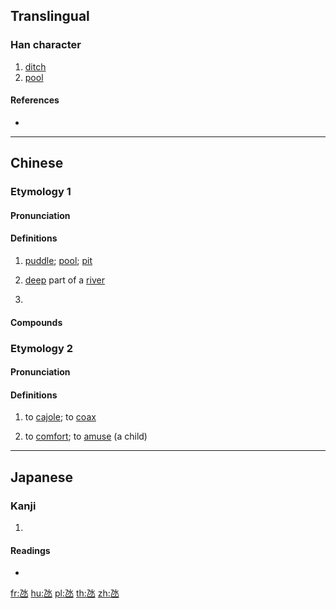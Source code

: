 {{also|凼}}
==Translingual==

===Han character===
{{Han char|rn=85|rad=水|as=01|sn=5|four=|canj=NE,XNE|ids=⿺乙水}}

# [[ditch]]
# [[pool]]

====References====
* {{Han ref|kx=0603.051|dkj=17091|hdz=31546.060|uh=6C39|ud=27705}}

----

==Chinese==

===Etymology 1===
{{zh-forms|alt=凼}}

====Pronunciation====
{{zh-pron
|m=dàng
|c=tam5
|c-t=hem4
|g=tong5
|h=pfs=
|j=
|md=
|mn=
|mn-t=
|w=
|x=donn5
|mc=
|oc=
|cat=n,pn
}}

====Definitions====
{{zh-hanzi}}

# {{lb|zh|dialectal|_|Mandarin|Cantonese|Hakka|Gan|Xiang}} [[puddle]]; [[pool]]; [[pit]]
# {{lb|zh|dialectal|_|Xiang}} [[deep]] part of a [[river]]
# {{zh-short|氹仔|Taipa}}
#: {{zh-x|^澳 氹{Dàng} ^大橋|Macau-'''Taipai''' Bridge}}

====Compounds====
{{zh-der|氹子|氹公|氹坑|氹仔:Taipa|水氹|路氹}}

===Etymology 2===
{{zh-forms|alt=𠱁,𧨾,凼}}

====Pronunciation====
{{zh-pron
|c=tam3
|cat=v
}}

====Definitions====
{{zh-hanzi}} {{tlb|zh|Cantonese}}

# to [[cajole]]; to [[coax]]
#: {{zh-x|我 唔 理 你 用 啲 咩 方法，總之 氹{tam3} 到{dou3-2} 佢 講 出 真相 就 得 啦。|I don't care how you do it; just '''coax''' him into telling the truth.|C}}
# to [[comfort]]; to [[amuse]] (a child)
#: {{zh-x|佢 啱啱 畀 老師 鬧 完，快 啲 氹{tam3} 返 佢 啦。|He just got scolded by the teacher. Go and '''comfort''' him.|C}}

----

==Japanese==

===Kanji===
{{ja-kanji|grade=|rs=水01}}

# {{defn|lang=ja|sort=水01}}

====Readings====
* {{ja-readings|on=[[かん]] (kan)|kun=[[ためいけ]] (tameike)}}

[[fr:氹]]
[[hu:氹]]
[[pl:氹]]
[[th:氹]]
[[zh:氹]]